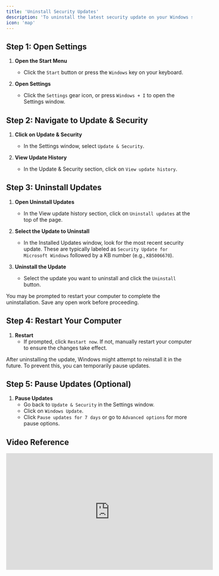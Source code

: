 ```yaml
---
title: 'Uninstall Security Updates'
description: 'To uninstall the latest security update on your Windows system, follow these steps. Please note the differences between Windows 10 and Windows 11.'
icon: 'map'
---
```


## Step 1: Open Settings

1. **Open the Start Menu**
    - Click the `Start` button or press the `Windows` key on your keyboard.

2. **Open Settings**
    - Click the `Settings` gear icon, or press `Windows + I` to open the Settings window.

## Step 2: Navigate to Update & Security

1. **Click on Update & Security**
    - In the Settings window, select `Update & Security`.

2. **View Update History**
    - In the Update & Security section, click on `View update history`.

## Step 3: Uninstall Updates

1. **Open Uninstall Updates**
    - In the View update history section, click on `Uninstall updates` at the top of the page.

2. **Select the Update to Uninstall**
    - In the Installed Updates window, look for the most recent security update. These are typically labeled as `Security Update for Microsoft Windows` followed by a KB number (e.g., `KB5006670`).

3. **Uninstall the Update**
    - Select the update you want to uninstall and click the `Uninstall` button.

<Warning>
You may be prompted to restart your computer to complete the uninstallation. Save any open work before proceeding.
</Warning>

## Step 4: Restart Your Computer

1. **Restart**
    - If prompted, click `Restart now`. If not, manually restart your computer to ensure the changes take effect.

<Note>
After uninstalling the update, Windows might attempt to reinstall it in the future. To prevent this, you can temporarily pause updates.
</Note>

## Step 5: Pause Updates (Optional)

1. **Pause Updates**
    - Go back to `Update & Security` in the Settings window.
    - Click on `Windows Update`.
    - Click `Pause updates for 7 days` or go to `Advanced options` for more pause options.

## Video Reference
<iframe
  width="560"
  height="315"
  src="https://www.youtube.com/embed/24YkTcmP2OM"
  title="YouTube video player"
  frameBorder="0"
  allow="accelerometer; autoplay; clipboard-write; encrypted-media; gyroscope; picture-in-picture"
  allowFullScreen
  style={{ width: '100%', borderRadius: '0.5rem' }}
></iframe>